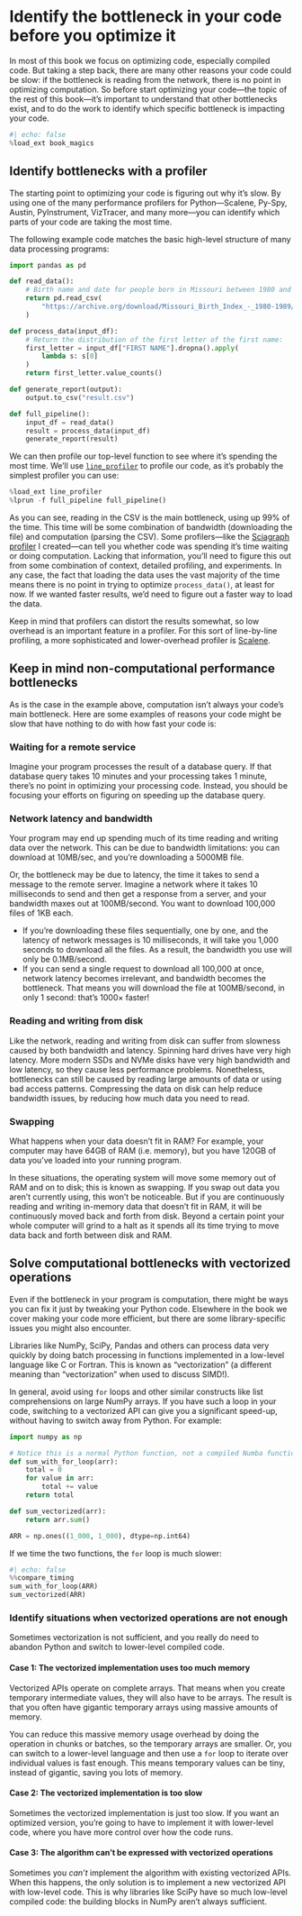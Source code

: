 # Identify the bottleneck in your code before you optimize it

In most of this book we focus on optimizing code, especially compiled code.
But taking a step back, there are many other reasons your code could be slow: if the bottleneck is reading from the network, there is no point in optimizing computation.
So before start optimizing your code—the topic of the rest of this book—it's important to understand that other bottlenecks exist, and to do the work to identify which specific bottleneck is impacting your code.

```python
#| echo: false
%load_ext book_magics
```

## Identify bottlenecks with a profiler

The starting point to optimizing your code is figuring out why it's slow.
By using one of the many performance profilers for Python—Scalene, Py-Spy, Austin, PyInstrument, VizTracer, and many more—you can identify which parts of your code are taking the most time.

The following example code matches the basic high-level structure of many data processing programs:

```python
import pandas as pd

def read_data():
    # Birth name and date for people born in Missouri between 1980 and 1989:
    return pd.read_csv(
        "https://archive.org/download/Missouri_Birth_Index_-_1980-1989/Reclaim_The_Records_-_Missouri_Birth_Index_-_1980-1989.csv"
    )

def process_data(input_df):
    # Return the distribution of the first letter of the first name:
    first_letter = input_df["FIRST NAME"].dropna().apply(
        lambda s: s[0]
    )
    return first_letter.value_counts()

def generate_report(output):
    output.to_csv("result.csv")

def full_pipeline():
    input_df = read_data()
    result = process_data(input_df)
    generate_report(result)
```

We can then profile our top-level function to see where it's spending the most time.
We'll use [`line_profiler`](https://pypi.org/project/line-profiler/) to profile our code, as it's probably the simplest profiler you can use:

```python
%load_ext line_profiler
%lprun -f full_pipeline full_pipeline()
```

As you can see, reading in the CSV is the main bottleneck, using up 99% of the time.
This time will be some combination of bandwidth (downloading the file) and computation (parsing the CSV).
Some profilers—like the [Sciagraph profiler](https://sciagraph.com) I created—can tell you whether code was spending it's time waiting or doing computation.
Lacking that information, you'll need to figure this out from some combination of context, detailed profiling, and experiments.
In any case, the fact that loading the data uses the vast majority of the time means there is no point in trying to optimize `process_data()`, at least for now.
If we wanted faster results, we'd need to figure out a faster way to load the data.

Keep in mind that profilers can distort the results somewhat, so low overhead is an important feature in a profiler.
For this sort of line-by-line profiling, a more sophisticated and lower-overhead profiler is [Scalene](https://github.com/plasma-umass/scalene).

## Keep in mind non-computational performance bottlenecks

As is the case in the example above, computation isn't always your code's main bottleneck.
Here are some examples of reasons your code might be slow that have nothing to do with how fast your code is:

### Waiting for a remote service

Imagine your program processes the result of a database query.
If that database query takes 10 minutes and your processing takes 1 minute, there's no point in optimizing your processing code.
Instead, you should be focusing your efforts on figuring on speeding up the database query.

### Network latency and bandwidth

Your program may end up spending much of its time reading and writing data over the network.
This can be due to bandwidth limitations: you can download at 10MB/sec, and you're downloading a 5000MB file.

Or, the bottleneck may be due to latency, the time it takes to send a message to the remote server.
Imagine a network where it takes 10 milliseconds to send and then get a response from a server, and your bandwidth maxes out at 100MB/second.
You want to download 100,000 files of 1KB each.

* If you're downloading these files sequentially, one by one, and the latency of network messages is 10 milliseconds, it will take you 1,000 seconds to download all the files.
  As a result, the bandwidth you use will only be 0.1MB/second.
* If you can send a single request to download all 100,000 at once, network latency becomes irrelevant, and bandwidth becomes the bottleneck.
  That means you will download the file at 100MB/second, in only 1 second: that's 1000× faster!

### Reading and writing from disk

Like the network, reading and writing from disk can suffer from slowness caused by both bandwidth and latency.
Spinning hard drives have very high latency.
More modern SSDs and NVMe disks have very high bandwidth and low latency, so they cause less performance problems.
Nonetheless, bottlenecks can still be caused by reading large amounts of data or using bad access patterns.
Compressing the data on disk can help reduce bandwidth issues, by reducing how much data you need to read.

### Swapping

What happens when your data doesn't fit in RAM?
For example, your computer may have 64GB of RAM (i.e. memory), but you have 120GB of data you've loaded into your running program.

In these situations, the operating system will move some memory out of RAM and on to disk; this is known as swapping.
If you swap out data you aren't currently using, this won't be noticeable.
But if you are continuously reading and writing in-memory data that doesn't fit in RAM, it will be continuously moved back and forth from disk.
Beyond a certain point your whole computer will grind to a halt as it spends all its time trying to move data back and forth between disk and RAM.

## Solve computational bottlenecks with vectorized operations

Even if the bottleneck in your program is computation, there might be ways you can fix it just by tweaking your Python code.
Elsewhere in the book we cover making your code more efficient, but there are some library-specific issues you might also encounter.

Libraries like NumPy, SciPy, Pandas and others can process data very quickly by doing batch processing in functions implemented in a low-level language like C or Fortran.
This is known as "vectorization" (a different meaning than "vectorization" when used to discuss SIMD!).

In general, avoid using `for` loops and other similar constructs like list comprehensions on large NumPy arrays.
If you have such a loop in your code, switching to a vectorized API can give you a significant speed-up, without having to switch away from Python.
For example:

```python
import numpy as np

# Notice this is a normal Python function, not a compiled Numba function:
def sum_with_for_loop(arr):
    total = 0
    for value in arr:
        total += value
    return total

def sum_vectorized(arr):
    return arr.sum()

ARR = np.ones((1_000, 1_000), dtype=np.int64)
```

If we time the two functions, the `for` loop is much slower:

```python
#| echo: false
%%compare_timing
sum_with_for_loop(ARR)
sum_vectorized(ARR)
```

### Identify situations when vectorized operations are not enough

Sometimes vectorization is not sufficient, and you really do need to abandon Python and switch to lower-level compiled code.

#### Case 1: The vectorized implementation uses too much memory

Vectorized APIs operate on complete arrays.
That means when you create temporary intermediate values, they will also have to be arrays.
The result is that you often have gigantic temporary arrays using massive amounts of memory.

You can reduce this massive memory usage overhead by doing the operation in chunks or batches, so the temporary arrays are smaller.
Or, you can switch to a lower-level language and then use a `for` loop to iterate over individual values is fast enough.
This means temporary values can be tiny, instead of gigantic, saving you lots of memory.

#### Case 2: The vectorized implementation is too slow

Sometimes the vectorized implementation is just too slow.
If you want an optimized version, you're going to have to implement it with lower-level code, where you have more control over how the code runs.

#### Case 3: The algorithm can't be expressed with vectorized operations

Sometimes you _can't_ implement the algorithm with existing vectorized APIs.
When this happens, the only solution is to implement a new vectorized API with low-level code.
This is why libraries like SciPy have so much low-level compiled code: the building blocks in NumPy aren't always sufficient.
